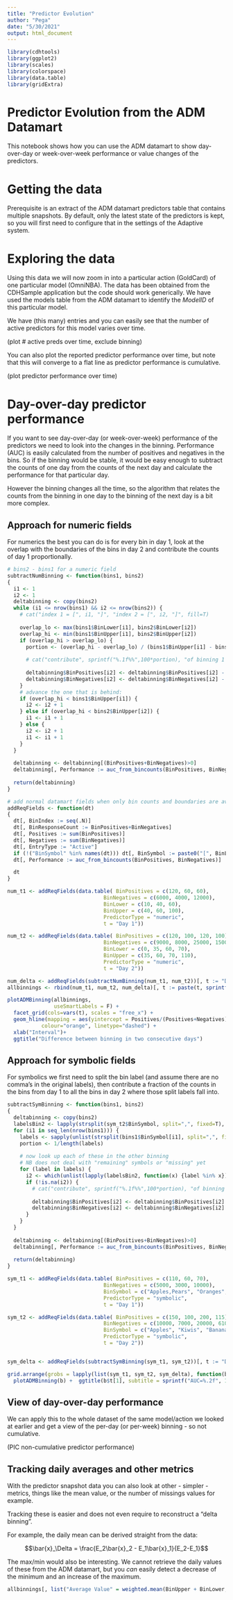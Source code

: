 ```yaml
---
title: "Predictor Evolution"
author: "Pega"
date: "5/30/2021"
output: html_document
---
```


```r
library(cdhtools)
library(ggplot2)
library(scales)
library(colorspace)
library(data.table)
library(gridExtra)
```

# Predictor Evolution from the ADM Datamart

This notebook shows how you can use the ADM datamart to show day-over-day or
week-over-week performance or value changes of the predictors.

# Getting the data

Prerequisite is an extract of the ADM datamart predictors table that contains
multiple snapshots. By default, only the latest state of the predictors is 
kept, so you will first need to configure that in the settings of the Adaptive
system.

# Exploring the data

Using this data we will now zoom in into a particular action (GoldCard) of one
particular model (OmniNBA). The data has been obtained from the CDHSample 
application but the code should work generically. We have used the models 
table from the ADM datamart to identify the *ModelID* of this particular
model.

We have (this many) entries and you can easily see that the number of active
predictors for this model varies over time.

(plot # active preds over time, exclude binning)

You can also plot the reported predictor performance over time, but note that this
will converge to a flat line as predictor performance is cumulative.

(plot predictor performance over time)

# Day-over-day predictor performance

If you want to see day-over-day (or week-over-week) performance of the predictors
we need to look into the changes in the binning. Performance (AUC) is easily 
calculated from the number of positives and negatives in the bins. So if the 
binning would be stable, it would be easy enough to subtract the counts of one 
day from the counts of the next day and calculate the performance for that 
particular day.

However the binning changes all the time, so the algorithm that relates the 
counts from the binning in one day to the binning of the next day is a bit
more complex. 

## Approach for numeric fields

For numerics the best you can do is for every bin in day 1, look at the overlap
with the boundaries of the bins in day 2 and contribute the counts of day 1
proportionally.

```r
# bins2 - bins1 for a numeric field
subtractNumBinning <- function(bins1, bins2)
{
  i1 <- 1
  i2 <- 1
  deltabinning <- copy(bins2)
  while (i1 <= nrow(bins1) && i2 <= nrow(bins2)) {
    # cat("index 1 = [", i1, "]", "index 2 = [", i2, "]", fill=T)
  
    overlap_lo <- max(bins1$BinLower[i1], bins2$BinLower[i2])
    overlap_hi <- min(bins1$BinUpper[i1], bins2$BinUpper[i2])
    if (overlap_hi > overlap_lo) {
      portion <- (overlap_hi - overlap_lo) / (bins1$BinUpper[i1] - bins1$BinLower[i1])
  
      # cat("contribute", sprintf("%.1f%%",100*portion), "of binning 1 [", i1, "]", "to binning 2 [", i2, "]", fill = T)
  
      deltabinning$BinPositives[i2] <- deltabinning$BinPositives[i2] - portion*bins1$BinPositives[i1]
      deltabinning$BinNegatives[i2] <- deltabinning$BinNegatives[i2] - portion*bins1$BinNegatives[i1]
    }
    # advance the one that is behind:
    if (overlap_hi < bins1$BinUpper[i1]) {
      i2 <- i2 + 1
    } else if (overlap_hi < bins2$BinUpper[i2]) {
      i1 <- i1 + 1
    } else {
      i2 <- i2 + 1
      i1 <- i1 + 1
    }
  }  
  
  deltabinning <- deltabinning[(BinPositives+BinNegatives)>0]
  deltabinning[, Performance := auc_from_bincounts(BinPositives, BinNegatives)]
  
  return(deltabinning)
}
```

```r
# add normal datamart fields when only bin counts and boundaries are available
addReqFields <- function(dt)
{
  dt[, BinIndex := seq(.N)]
  dt[, BinResponseCount := BinPositives+BinNegatives]
  dt[, Positives := sum(BinPositives)]
  dt[, Negatives := sum(BinNegatives)]
  dt[, EntryType := "Active"]
  if (!("BinSymbol" %in% names(dt))) dt[, BinSymbol := paste0("[", BinLower, " - ", BinUpper, "]")]
  dt[, Performance := auc_from_bincounts(BinPositives, BinNegatives)]

  dt  
}

num_t1 <- addReqFields(data.table( BinPositives = c(120, 60, 60),
                               BinNegatives = c(6000, 4000, 12000),
                               BinLower = c(10, 40, 60),
                               BinUpper = c(40, 60, 100),
                               PredictorType = "numeric",
                               t = "Day 1"))

num_t2 <- addReqFields(data.table( BinPositives = c(120, 100, 120, 100),
                               BinNegatives = c(9000, 8000, 25000, 15000),
                               BinLower = c(0, 35, 60, 70),
                               BinUpper = c(35, 60, 70, 110),
                               PredictorType = "numeric",
                               t = "Day 2"))

num_delta <- addReqFields(subtractNumBinning(num_t1, num_t2))[, t := "Delta"]
allbinnings <- rbind(num_t1, num_t2, num_delta)[, t := paste(t, sprintf("AUC=%.2f", 100*Performance))]

plotADMBinning(allbinnings,
               useSmartLabels = F) +
  facet_grid(cols=vars(t), scales = "free_x") +
  geom_hline(mapping = aes(yintercept = Positives/(Positives+Negatives)),
           colour="orange", linetype="dashed") +
  xlab("Interval")+
  ggtitle("Difference between binning in two consecutive days") 
```

## Approach for symbolic fields

For symbolics we first need to split the bin label (and assume there are no
comma's in the original labels), then contribute a fraction of the counts in 
the bins from day 1 to all the bins in day 2 where those split labels fall into.

```r
subtractSymBinning <- function(bins1, bins2)
{
  deltabinning <- copy(bins2)
  labelsBin2 <- lapply(strsplit(sym_t2$BinSymbol, split=",", fixed=T), trimws)
  for (i1 in seq_len(nrow(bins1))) {
    labels <- sapply(unlist(strsplit(bins1$BinSymbol[i1], split=",", fixed=T)), trimws)
    portion <- 1/length(labels)
    
    # now look up each of these in the other binning
    # NB does not deal with "remaining" symbols or "missing" yet
    for (label in labels) {
      i2 <- which(unlist(lapply(labelsBin2, function(x) {label %in% x})))[1]  
      if (!is.na(i2)) {
        # cat("contribute", sprintf("%.1f%%",100*portion), "of binning 1 [", i1, "]", "to binning 2 [", i2, "]", fill = T)
    
        deltabinning$BinPositives[i2] <- deltabinning$BinPositives[i2] - portion*bins1$BinPositives[i1]
        deltabinning$BinNegatives[i2] <- deltabinning$BinNegatives[i2] - portion*bins1$BinNegatives[i1]
      }
    }
  }
  
  deltabinning <- deltabinning[(BinPositives+BinNegatives)>0]
  deltabinning[, Performance := auc_from_bincounts(BinPositives, BinNegatives)]
  
  return(deltabinning)
}
```

```r
sym_t1 <- addReqFields(data.table( BinPositives = c(110, 60, 70),
                               BinNegatives = c(5000, 3000, 10000),
                               BinSymbol = c("Apples,Pears", "Oranges", "Bananas"),
                               PredictorType = "symbolic",
                               t = "Day 1"))

sym_t2 <- addReqFields(data.table( BinPositives = c(150, 100, 200, 115),
                               BinNegatives = c(10000, 7000, 20000, 6100),
                               BinSymbol = c("Apples", "Kiwis", "Bananas,Peaches", "Oranges,Pears"),
                               PredictorType = "symbolic",
                               t = "Day 2"))


sym_delta <- addReqFields(subtractSymBinning(sym_t1, sym_t2))[, t := "Delta"]

grid.arrange(grobs = lapply(list(sym_t1, sym_t2, sym_delta), function(b) { 
  plotADMBinning(b) +  ggtitle(b$t[1], subtitle = sprintf("AUC=%.2f", 100*b$Performance[1]))}), nrow=1)
```


## View of day-over-day performance

We can apply this to the whole dataset of the same model/action we looked at
earlier and get a view of the per-day (or per-week) binning - so not cumulative.

(PIC non-cumulative predictor performance)

## Tracking daily averages and other metrics

With the predictor snapshot data you can also look at other - simpler - metrics,
things like the mean value, or the number of missings values for example.

Tracking these is easier and does not even require to reconstruct a "delta binning".

For example, the daily mean can be derived straight from the data:

$$\bar{x}_\Delta = \frac{E_2\bar{x}_2 - E_1\bar{x}_1}{E_2-E_1}$$

The max/min would also be interesting. We cannot retrieve the daily
values of these from the ADM datamart, but you *can* easily detect a decrease of the
minimum and an increase of the maximum.

```r
allbinnings[, list("Average Value" = weighted.mean(BinUpper + BinLower, BinResponseCount)/2), by=t]
```

















